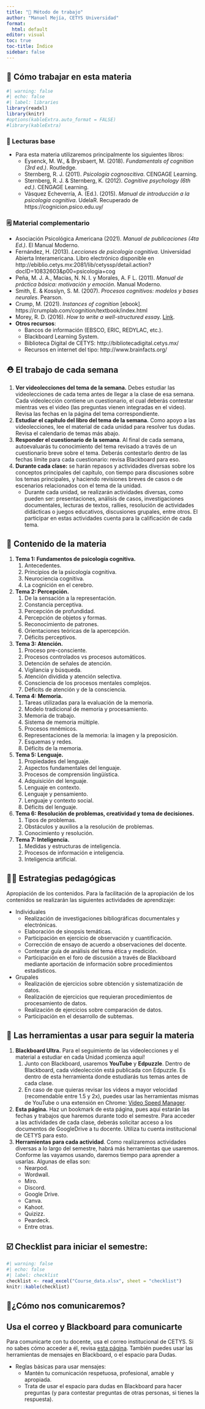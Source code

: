 ```yaml
---
title: "🔨 Método de trabajo"
author: "Manuel Mejía, CETYS Universidad"
format: 
  html: default
editor: visual
toc: true
toc-title: Índice
sidebar: false
---
```


## 🔨 Cómo trabajar en esta materia

```r
#| warning: false
#| echo: false
#| label: libraries
library(readxl)
library(knitr)
#options(kableExtra.auto_format = FALSE)
#library(kableExtra)
```

### 📖 Lecturas base

-   Para esta materia utilizaremos principalmente los siguientes libros:
    -   Eysenck, M. W., & Brysbaert, M. (2018). *Fundamentals of cognition (3rd ed.)*. Routledge.
    -   Sternberg, R. J. (2011). *Psicología cognoscitiva*. CENGAGE Learning.
    -   Sternberg, R. J. & Sternberg, K. (2012). *Cognitive psychology (6th ed.)*. CENGAGE Learning.
    -   Vásquez Echeverría, A. (Ed.). (2015). *Manual de introducción a la psicología cognitiva*. UdelaR. Recuperado de https://cognicion.psico.edu.uy/



### 🗒 Material complementario

- Asociación Psicológica Americana (2021). *Manual de publicaciones (4ta Ed.)*. El Manual Moderno.
- Fernández, H. (2013). *Lecciones de psicología cognitiva*. Universidad Abierta Interamericana. Libro electrónico disponible en http://ebiblio.cetys.mx:2081/lib/cetyssp/detail.action?docID=10832603&p00=psicologia+cog
- Peña, M. J. A., Macías, N. N. I. y Morales, A. F L. (2011). *Manual de práctica básica: motivación y emoción*. Manual Moderno.
- Smith, E. & Kosslyn, S. M. (2007). *Procesos cognitivos: modelos y bases neurales*. Pearson.
- Crump, M. (2021). *Instances of cognition* [ebook]. https://crumplab.com/cognition/textbook/index.html
- Morey, R. D. (2016). *How to write a well-structured essa*y. [Link](https://richarddmorey.medium.com/how-to-write-a-well-structured-essay-48a961cda42e).
- **Otros recursos**:
    - Bancos de información (EBSCO, ERIC, REDYLAC, etc.).
    - Blackboard Learning System.
    - Biblioteca Digital de CETYS: http://bibliotecadigital.cetys.mx/
    - Recursos en internet del tipo: http://www.brainfacts.org/

## ⛑ El trabajo de cada semana

1. **Ver videolecciones del tema de la semana.** Debes estudiar las videolecciones de cada tema antes de llegar a la clase de esa semana. Cada videolección contiene un cuestionario, el cual deberás contestar mientras ves el video (las preguntas vienen integradas en el video). Revisa las fechas en la página del tema correspondiente.
2. **Estudiar el capítulo del libro del tema de la semana.** Como apoyo a las videolecciones, lee el material de cada unidad para resolver tus dudas. Revisa el calendario de temas más abajo.
3. **Responder el cuestionario de la semana**. Al final de cada semana, autoevaluarás tu conocimiento del tema revisado a través de un cuestionario breve sobre el tema. Deberás contestarlo dentro de las fechas límite para cada cuestionario: revisa Blackboard para eso.
4. **Durante cada clase:** se harán repasos y actividades diversas sobre los conceptos principales del capítulo, con tiempo para discusiones sobre los temas principales, y haciendo revisiones breves de casos o de escenarios relacionados con el tema de la unidad.
    - Durante cada unidad, se realizarán actividades diversas, como pueden ser: presentaciones, análisis de casos, investigaciones documentales, lecturas de textos, rallies, resolución de actividades didácticas o juegos educativos, discusiones grupales, entre otros. El participar en estas actividades cuenta para la calificación de cada tema.

## 🥗 Contenido de la materia

1. **Tema 1: Fundamentos de psicología cognitiva.**
    1. Antecedentes.
    2. Principios de la psicología cognitiva.
    3. Neurociencia cognitiva.
    4. La cognición en el cerebro.
2. **Tema 2: Percepción.**
    1. De la sensación a la representación.
    2. Constancia perceptiva.
    3. Percepción de profundidad.
    4. Percepción de objetos y formas.
    5. Reconocimiento de patrones.
    6. Orientaciones teóricas de la apercepción.
    7. Déficits perceptivos.
3. **Tema 3: Atención.**
    1. Proceso pre-consciente.
    2. Procesos controlados vs procesos automáticos.
    3. Detención de señales de atención.
    4. Vigilancia y búsqueda.
    5. Atención dividida y atención selectiva.
    6. Consciencia de los procesos mentales complejos.
    7. Déficits de atención y de la consciencia.
4. **Tema 4: Memoria.**
    1. Tareas utilizadas para la evaluación de la memoria.
    2. Modelo tradicional de memoria y procesamiento.
    3. Memoria de trabajo.
    4. Sistema de memoria múltiple.
    5. Procesos mnémicos.
    6. Representaciones de la memoria: la imagen y la preposición.
    7. Esquemas y redes.
    8. Déficits de la memoria.
5. **Tema 5: Lenguaje.**
    1. Propiedades del lenguaje.
    2. Aspectos fundamentales del lenguaje.
    3. Procesos de comprensión lingüística.
    4. Adquisición del lenguaje.
    5. Lenguaje en contexto.
    6. Lenguaje y pensamiento.
    7. Lenguaje y contexto social.
    8. Déficits del lenguaje.
6. **Tema 6: Resolución de problemas, creatividad y toma de decisiones.**
    1. Tipos de problemas.
    2. Obstáculos y auxilios a la resolución de problemas.
    3. Conocimiento y resolución.
7. **Tema 7: Inteligencia.**
    1. Medidas y estructuras de inteligencia.
    2. Procesos de información e inteligencia.
    3. Inteligencia artificial.

## 👨‍🏫 Estrategias pedagógicas

Apropiación de los contenidos. Para la facilitación de la apropiación de los contenidos se realizarán las siguientes actividades de aprendizaje:

-   Individuales
    -   Realización de investigaciones bibliográficas documentales y electrónicas.
    -   Elaboración de sinopsis temáticas.
    -   Participación en ejercicio de observación y cuantificación.
    -   Corrección de ensayo de acuerdo a observaciones del docente.
    -   Contestar guía de análisis del tema ética y medición.
    -   Participación en el foro de discusión a través de Blackboard mediante aportación de información sobre procedimientos estadísticos.
-   Grupales
    -   Realización de ejercicios sobre obtención y sistematización de datos.
    -   Realización de ejercicios que requieran procedimientos de procesamiento de datos.
    -   Realización de ejercicios sobre comparación de datos.
    -   Participación en el desarrollo de subtemas.


## 📂 Las herramientas a usar para seguir la materia

1.  **Blackboard Ultra.** Para el seguimiento de las videolecciones y el material a estudiar en cada Unidad ¡comienza aquí!
    1.  Junto con Blackboard, usaremos **YouTube** y **Edpuzzle**. Dentro de Blackboard, cada videolección está publicada con Edpuzzle. Es dentro de esta herramienta donde estudiarás tus temas antes de cada clase.
    2.  En caso de que quieras revisar los videos a mayor velocidad (recomendable entre 1.5 y 2x), puedes usar las herramientas mismas de YouTube o una extensión en Chrome: [Video Speed Manager](https://chrome.google.com/webstore/detail/video-speed-manager/fkopaaikpmfhpmoobnmklgmcgmhgfkcd/related).
2.  **Esta página.** Haz un bookmark de esta página, pues aquí estarán las fechas y trabajos que haremos durante todo el semestre. Para acceder a las actividades de cada clase, deberás solicitar acceso a los documentos de GoogleDrive a tu docente. Utiliza tu cuenta institucional de CETYS para esto.
3. **Herramientas para cada actividad**. Como realizaremos actividades diversas a lo largo del semestre, habrá más herramientas que usaremos. Conforme las vayamos usando, daremos tiempo para aprender a usarlas. Algunas de ellas son:
    - Nearpod.
    - Wordwall.
    - Miro.
    - Discord.
    - Google Drive.
    - Canva.
    - Kahoot.
    - Quizizz.
    - Peardeck.
    - Entre otras.

## ☑️ Checklist para iniciar el semestre:

```r
#| warning: false
#| echo: false
#| label: checklist
checklist <- read_excel("Course_data.xlsx", sheet = "checklist")
knitr::kable(checklist)
```

## 💬¿Cómo nos comunicaremos?

::: callout-important
## Usa el correo y Blackboard para comunicarte

Para comunicarte con tu docente, usa el correo institucional de CETYS. Si no sabes cómo acceder a él, revisa [esta página](https://registro.cetys.edu.mx/). También puedes usar las herramientas de mensajes en Blackboard, o el espacio para Dudas.
:::

-   Reglas básicas para usar mensajes:
    -   Mantén tu comunicación respetuosa, profesional, amable y apropiada.
    -   Trata de usar el espacio para dudas en Blackboard para hacer preguntas (y para contestar preguntas de otras personas, si tienes la respuesta).

